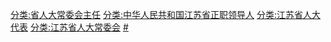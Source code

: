 [[分类:省人大常委会主任|分类:省人大常委会主任]]
[[分类:中华人民共和国江苏省正职领导人|分类:中华人民共和国江苏省正职领导人]]
[[分类:江苏省人大代表|分类:江苏省人大代表]]
[[分类:江苏省人大常委会|分类:江苏省人大常委会]]
[[分类:江苏省各级人大常委会主任|#]]